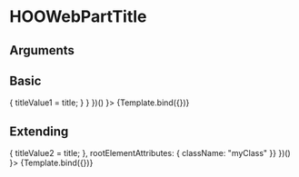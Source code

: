 
<Meta title="Molecules/WebPart/HOOWebPartTitle" component={HOOWebPartTitle}/>

# HOOWebPartTitle


## Arguments

<ArgsTable of={HOOWebPartTitle} />


## Basic
<Canvas>
  <Story 
    name="Basic"
    args = { 
      (function() {
      let titleValue1 = "My Web Part";
      return { title: titleValue1, placeholder: "Web Part Title", editMode: true, updateTitle: (title) => { titleValue1 = title; } }
      })()
    }>
    {Template.bind({})}
  </Story>
</Canvas>

## Extending
<Canvas>
  <Story 
    name="Extending"
    args = { 
      (function() {
      let titleValue2 = null;
      return { title: titleValue2, placeholder: "Web Part Title", editMode: true, updateTitle: (title) => { titleValue2 = title; }, rootElementAttributes: { className: "myClass" }}
      })()
    }>
    {Template.bind({})}
  </Story>
</Canvas>